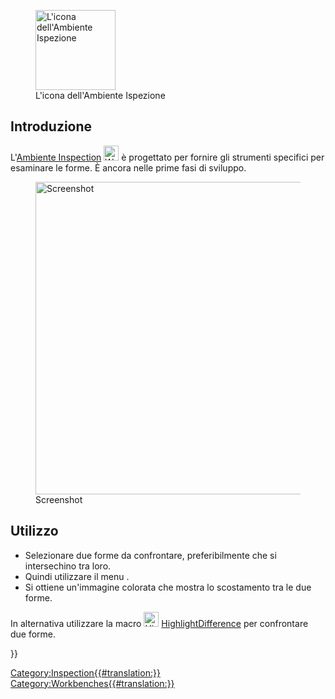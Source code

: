 <languages/>

{{Docnav/it
|[[FEM_Workbench/it|Ambiente FEM]]
|[[Material_Workbench/it|Ambiente Material]]
|IconL=Workbench_FEM.svg
|IconR=Workbench_Material.svg
}}

{{VeryImportantMessage|Dalla versione 1.1 questo ambiente di lavoro è disabilitato per impostazione predefinita. Vedere [[Workbenches/it#Current|Ambienti]].}}

[[Image:Workbench_Inspection.svg|thumb|128px|L'icona dell'Ambiente Ispezione]]

<span id="Introduction"></span>
==Introduzione==

L'[[Inspection_Workbench/it|Ambiente Inspection]] [[Image:Workbench_Inspection.svg|24px]] è progettato per fornire gli strumenti specifici per esaminare le forme. È ancora nelle prime fasi di sviluppo.

[[File:InspectionEx.png|thumb|center|500px|Screenshot]]

<span id="Usage"></span>
==Utilizzo==

* Selezionare due forme da confrontare, preferibilmente che si intersechino tra loro.
* Quindi utilizzare il menu {{MenuCommand|Inspection → Visual inspection}}.
* Si ottiene un'immagine colorata che mostra lo scostamento tra le due forme.

In alternativa utilizzare la macro [[File:HighlightDifference.png|24px]] [[Macro_HighlightDifference/it|HighlightDifference]] per confrontare due forme.


{{Docnav/it
|[[FEM_Workbench/it|Ambiente FEM]]
|[[Material_Workbench/it|Ambiente Material]]
|IconL=Workbench_FEM.svg
|IconR=Workbench_Material.svg
}}

[[Category:Inspection{{#translation:}}]]
{{Userdocnavi{{#translation:}}}}
[[Category:Workbenches{{#translation:}}]]